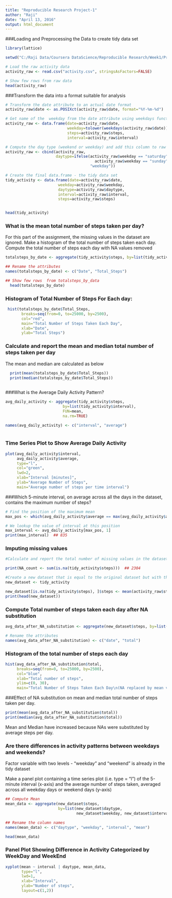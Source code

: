 ---
title: "Reproducible Research Project-1"
author: "Raji"
date: "April 13, 2016"
output: html_document
---


###Loading and Preprocessing the Data to create tidy data set

```{r}
library(lattice)

setwd("C:/Raji Data/Coursera DataScience/Reproducible Research/Week1/Project1/activity")

# Load the raw activity data
activity_raw <- read.csv("activity.csv", stringsAsFactors=FALSE)

# Show few rows from raw data
head(activity_raw)

```

###Transform the data into a format suitable for analysis

```{r}
# Transform the date attribute to an actual date format
activity_raw$date <- as.POSIXct(activity_raw$date, format="%Y-%m-%d")

# Get name of the  weekday from the date attribute using weekdays function and add to the raw data
activity_raw <- data.frame(date=activity_raw$date, 
                           weekday=tolower(weekdays(activity_raw$date)), 
                           steps=activity_raw$steps, 
                           interval=activity_raw$interval)

# Compute the day type (weekend or weekday) and add this column to raw data
activity_raw <- cbind(activity_raw, 
                      daytype=ifelse(activity_raw$weekday == "saturday" | 
                                       activity_raw$weekday == "sunday", "weekend", 
                                     "weekday"))

# Create the final data.frame - the tidy data set
tidy_activity <- data.frame(date=activity_raw$date, 
                       weekday=activity_raw$weekday, 
                       daytype=activity_raw$daytype, 
                       interval=activity_raw$interval,
                       steps=activity_raw$steps)


head(tidy_activity)

```

### What is the mean total number of steps taken per day?

For this part of the assignment,  the missing values in the dataset are ignored.
Make a histogram of the total number of steps taken each day.
Compute the total number of steps each day with NA values removed

```{r}
totalsteps_by_date <- aggregate(tidy_activity$steps, by=list(tidy_activity$date), FUN=sum, na.rm=TRUE)

## Rename the attributes
names(totalsteps_by_date) <- c("Date", "Total_Steps")

## Show few rows  from totalsteps_by_data 
  head(totalsteps_by_date)
```

### Histogram of Total Number of Steps For Each day:

```{r, echo=FALSE}
 hist(totalsteps_by_date$Total_Steps,
       breaks=seq(from=0, to=25000, by=2500), 
       col="red", 
       main="Total Number of Steps Taken Each Day",
       xlab="Date",
       ylab="Total Steps") 
```

### Calculate and report the mean and median total number of steps taken per day
The mean and median are calculated as below
```{r}
  print(mean(totalsteps_by_date$Total_Steps)) 
  print(median(totalsteps_by_date$Total_Steps))
  
```


###What is the Average Daily Activity Pattern?
```{r}
avg_daily_activity <- aggregate(tidy_activity$steps, 
                         by=list(tidy_activity$interval), 
                         FUN=mean, 
                         na.rm=TRUE)

names(avg_daily_activity) <- c("interval", "average")
  
```
### Time Series Plot to Show Average Daily Activity
```{r, echo=FALSE}
plot(avg_daily_activity$interval, 
     avg_daily_activity$average, 
     type="l", 
     col="green", 
     lwd=2, 
     xlab="Interval [minutes]", 
     ylab="Average Number of Steps", 
     main="Average number of steps per time interval")
```

###Which 5-minute interval, on average across all the days in the dataset, contains the maximum number of steps?
```{r}
# Find the position of the maximum mean
max_pos <- which(avg_daily_activity$average == max(avg_daily_activity$average ))

# We lookup the value of interval at this position
max_interval <- avg_daily_activity[max_pos, 1]
print(max_interval)  ## 835

```
### Imputing missing values
```{r}
#Calculate and report the total number of missing values in the dataset (i.e. the total number of rows with NAs)

print(NA_count <- sum(is.na(tidy_activity$steps)))  ## 2304

#Create a new dataset that is equal to the original dataset but with the missing data filled in with the mean of steps
new_dataset <- tidy_activity

new_dataset[is.na(tidy_activity$steps), ]$steps <- mean(activity_raw$steps, na.rm = TRUE)
print(head(new_dataset))

```
### Compute Total number of steps taken each day after NA substitution
```{r}
avg_data_after_NA_substitution <- aggregate(new_dataset$steps, by=list(new_dataset$date), FUN=sum)

# Rename the attributes
names(avg_data_after_NA_substitution) <- c("date", "total")

```
### Histogram of the total number of steps each day
```{r, echo=FALSE}
hist(avg_data_after_NA_substitution$total, 
     breaks=seq(from=0, to=25000, by=2500),
     col="blue", 
     xlab="Total number of steps", 
     ylim=c(0, 30), 
     main="Total Number of Steps Taken Each Day\n(NA replaced by mean value)")
```

###Effect of NA substitution on mean and median total number of steps taken per day.

```{r}
print(mean(avg_data_after_NA_substitution$total))  
print(median(avg_data_after_NA_substitution$total)) 

```

Mean and Median have increased because NAs were substituted by average steps per day.


### Are there differences in activity patterns between weekdays and weekends?

Factor variable with two levels - "weekday" and "weekend"   is already in the tidy dataset

Make a panel plot containing a time series plot (i.e. type = "l") of the 5-minute interval (x-axis) and the average number of steps taken, averaged across all weekday days or weekend days (y-axis)

```{r}
## Compute Mean
mean_data <- aggregate(new_dataset$steps, 
                       by=list(new_dataset$daytype, 
                               new_dataset$weekday, new_dataset$interval), mean)

## Rename the column names
names(mean_data) <- c("daytype", "weekday", "interval", "mean")

head(mean_data)

```
### Panel Plot Showing Difference in Activity Categorized by WeekDay and WeekEnd

```{r, echo=FALSE}

xyplot(mean ~ interval | daytype, mean_data, 
       type="l", 
       lwd=1, 
       xlab="Interval", 
       ylab="Number of steps", 
       layout=c(1,2))
```



